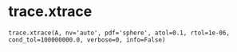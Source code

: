 # trace.xtrace { #primate.trace.xtrace }

`trace.xtrace(A, nv='auto', pdf='sphere', atol=0.1, rtol=1e-06, cond_tol=100000000.0, verbose=0, info=False)`

